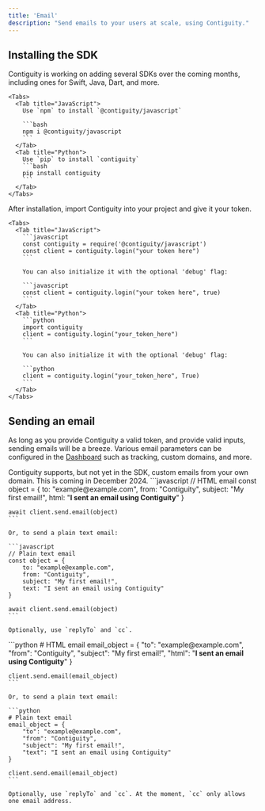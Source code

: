 ```yaml
---
title: 'Email'
description: "Send emails to your users at scale, using Contiguity."
---
```

## Installing the SDK
<Steps>
  <Step title="Install the SDK">
    Contiguity is working on adding several SDKs over the coming months, including ones for Swift, Java, Dart, and more.

    <Tabs>
      <Tab title="JavaScript">
        Use `npm` to install `@contiguity/javascript`

        ```bash
        npm i @contiguity/javascript
        ```
      </Tab>
      <Tab title="Python">
        Use `pip` to install `contiguity`
        ```bash
        pip install contiguity
        ```
      </Tab>
    </Tabs>
  </Step>

  <Step title="Initialize the Client">
    After installation, import Contiguity into your project and give it your token.

    <Tabs>
      <Tab title="JavaScript">
        ```javascript
        const contiguity = require('@contiguity/javascript')
        const client = contiguity.login("your token here")
        ```

        You can also initialize it with the optional 'debug' flag:

        ```javascript
        const client = contiguity.login("your token here", true)
        ```
      </Tab>
      <Tab title="Python">
        ```python
        import contiguity
        client = contiguity.login("your_token_here")
        ```

        You can also initialize it with the optional 'debug' flag:

        ```python
        client = contiguity.login("your_token_here", True)
        ```
      </Tab>
    </Tabs>
  </Step>
</Steps>

## Sending an email
As long as you provide Contiguity a valid token, and provide valid inputs, sending emails will be a breeze. Various email parameters can be configured in the [Dashboard](https://contiguity.co/dashboard/emails) such as tracking, custom domains, and more.

<Note>
    Contiguity supports, but not yet in the SDK, custom emails from your own domain. This is coming in December 2024.
</Note>

<Tabs>
  <Tab title="JavaScript">
    ```javascript
    // HTML email
    const object = {
        to: "example@example.com",
        from: "Contiguity", 
        subject: "My first email!",
        html: "<b>I sent an email using Contiguity</b>"
    }

    await client.send.email(object)
    ```

    Or, to send a plain text email:

    ```javascript
    // Plain text email
    const object = {
        to: "example@example.com",
        from: "Contiguity",
        subject: "My first email!",
        text: "I sent an email using Contiguity"
    }

    await client.send.email(object)
    ```

    Optionally, use `replyTo` and `cc`.
  </Tab>
  <Tab title="Python">
    ```python
    # HTML email
    email_object = {
        "to": "example@example.com",
        "from": "Contiguity",
        "subject": "My first email!",
        "html": "<b>I sent an email using Contiguity</b>"
    }

    client.send.email(email_object)
    ```

    Or, to send a plain text email:

    ```python
    # Plain text email
    email_object = {
        "to": "example@example.com",
        "from": "Contiguity",
        "subject": "My first email!",
        "text": "I sent an email using Contiguity"
    }

    client.send.email(email_object)
    ```

    Optionally, use `replyTo` and `cc`. At the moment, `cc` only allows one email address.
  </Tab>
</Tabs>


<Snippet />